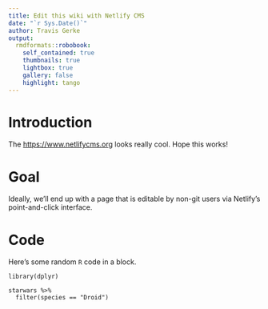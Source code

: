 ```yaml
---
title: Edit this wiki with Netlify CMS
date: "`r Sys.Date()`"
author: Travis Gerke
output:
  rmdformats::robobook:
    self_contained: true
    thumbnails: true
    lightbox: true
    gallery: false
    highlight: tango
---
```


# Introduction

The [https://www.netlifycms.org](NetlifyCMS) looks really cool. Hope this works!

# Goal

Ideally, we'll end up with a page that is editable by non-git users via Netlify's point-and-click interface.

# Code

Here's some random `R` code in a block.

```
library(dplyr)

starwars %>% 
  filter(species == "Droid")
```

